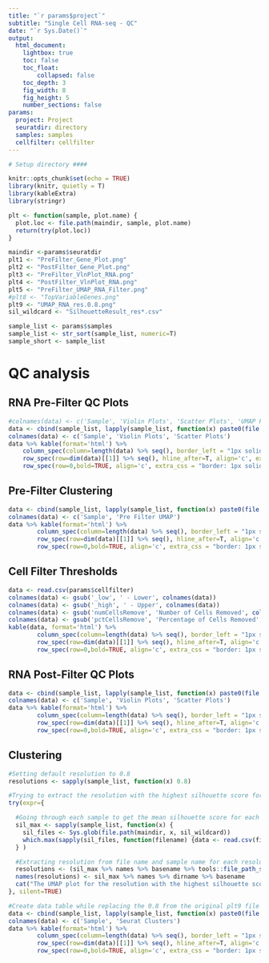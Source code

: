 ```yaml
---
title: "`r params$project`"
subtitle: "Single Cell RNA-seq - QC"
date: "`r Sys.Date()`"
output: 
  html_document:
    lightbox: true
    toc: false
    toc_float: 
        collapsed: false
    toc_depth: 3
    fig_width: 8
    fig_height: 5
    number_sections: false
params:
  project: Project
  seuratdir: directory
  samples: samples
  cellfilter: cellfilter
---
```




```r

# Setup directory ####

knitr::opts_chunk$set(echo = TRUE)
library(knitr, quietly = T)
library(kableExtra)
library(stringr)

plt <- function(sample, plot.name) {
  plot.loc <- file.path(maindir, sample, plot.name)
  return(try(plot.loc))
}

maindir <-params$seuratdir
plt1 <- "PreFilter_Gene_Plot.png"
plt2 <- "PostFilter_Gene_Plot.png"
plt3 <- "PreFilter_VlnPlot_RNA.png"
plt4 <- "PostFilter_VlnPlot_RNA.png"
plt5 <- "PreFilter_UMAP_RNA_Filter.png"
#plt8 <- "TopVariableGenes.png"
plt9 <- "UMAP_RNA_res.0.8.png"
sil_wildcard <- "SilhouetteResult_res*.csv"

sample_list <- params$samples
sample_list <- str_sort(sample_list, numeric=T)
sample_short <- sample_list

```

# QC analysis  {.tabset .tabset-fade}

## RNA Pre-Filter QC Plots

```r

#colnames(data) <- c('Sample', 'Violin Plots', 'Scatter Plots', 'UMAP Plots')
data <- cbind(sample_list, lapply(sample_list, function(x) paste0(file.path(maindir, x, plt3) %>% pander::pandoc.image.return(), '{height=260px, width=260px}')), lapply(sample_list, function(x) paste0(file.path(maindir, x, plt1) %>% pander::pandoc.image.return(), '{height=260px, width=780px}'))) %>% as.data.frame()
colnames(data) <- c('Sample', 'Violin Plots', 'Scatter Plots')
data %>% kable(format='html') %>% 
	column_spec(column=length(data) %>% seq(), border_left = "1px solid gray", border_right = "1px solid gray") %>% 
	row_spec(row=dim(data)[[1]] %>% seq(), hline_after=T, align='c', extra_css = "border-bottom: 1px solid gray") %>%
	row_spec(row=0,bold=TRUE, align='c', extra_css = "border: 1px solid gray")
```
## Pre-Filter Clustering

```r
data <- cbind(sample_list, lapply(sample_list, function(x) paste0(file.path(maindir, x, plt5) %>% pander::pandoc.image.return(), '{height=512px, width=576px}'))) %>% as.data.frame()
colnames(data) <- c('Sample', 'Pre Filter UMAP')
data %>% kable(format='html') %>%
        column_spec(column=length(data) %>% seq(), border_left = "1px solid gray", border_right = "1px solid gray") %>%
        row_spec(row=dim(data)[[1]] %>% seq(), hline_after=T, align='c', extra_css = "border-bottom: 1px solid gray") %>%
        row_spec(row=0,bold=TRUE, align='c', extra_css = "border: 1px solid gray")

```

## Cell Filter Thresholds

```r
data <- read.csv(params$cellfilter)
colnames(data) <- gsub('_low', ' - Lower', colnames(data))
colnames(data) <- gsub('_high', ' - Upper', colnames(data))
colnames(data) <- gsub('numCellsRemove', 'Number of Cells Removed', colnames(data))
colnames(data) <- gsub('pctCellsRemove', 'Percentage of Cells Removed', colnames(data))
kable(data, format='html') %>%
        column_spec(column=length(data) %>% seq(), border_left = "1px solid gray", border_right = "1px solid gray") %>%
        row_spec(row=dim(data)[[1]] %>% seq(), hline_after=T, align='c', extra_css = "border-bottom: 1px solid gray") %>%
        row_spec(row=0,bold=TRUE, align='c', extra_css = "border: 1px solid gray")
```

## RNA Post-Filter QC Plots

```r
data <- cbind(sample_list, lapply(sample_list, function(x) paste0(file.path(maindir, x, plt4) %>% pander::pandoc.image.return(), '{height=260px, width=260px}')), lapply(sample_list, function(x) paste0(file.path(maindir, x, plt2) %>% pander::pandoc.image.return(), '{height=260px, width=780px}'))) %>% as.data.frame()
colnames(data) <- c('Sample', 'Violin Plots', 'Scatter Plots')
data %>% kable(format='html') %>%
        column_spec(column=length(data) %>% seq(), border_left = "1px solid gray", border_right = "1px solid gray") %>%
        row_spec(row=dim(data)[[1]] %>% seq(), hline_after=T, align='c', extra_css = "border-bottom: 1px solid gray") %>%
        row_spec(row=0,bold=TRUE, align='c', extra_css = "border: 1px solid gray")

```

## Clustering 

```r
#Setting default resolution to 0.8
resolutions <- sapply(sample_list, function(x) 0.8)

#Trying to extract the resolution with the highest silhouette score for each sample. Error messages are suppressed to prevent them from showing up on the report if this fails.
try(expr={

  #Going through each sample to get the mean silhouette score for each resolution where the silhouette results are found
  sil_max <- sapply(sample_list, function(x) {
    sil_files <- Sys.glob(file.path(maindir, x, sil_wildcard))
    which.max(sapply(sil_files, function(filename) {data <- read.csv(filename); mean(data$sil_width)}))
  } )

  #Extracting resolution from file name and sample name for each resolution
  resolutions <- (sil_max %>% names %>% basename %>% tools::file_path_sans_ext() %>% str_split_fixed(pattern='_res.', n=Inf))[,2]
  names(resolutions) <- sil_max %>% names %>% dirname %>% basename
  cat("The UMAP plot for the resolution with the highest silhouette score was selected for each sample.\n\n")
}, silent=TRUE)

#Create data table while replacing the 0.8 from the original plt9 file name and replacing it with resolution from resolution list
data <- cbind(sample_list, lapply(sample_list, function(x) paste0(file.path(maindir, x, plt9 %>% gsub(pattern='0.8', replacement=resolutions[x])) %>% pander::pandoc.image.return(), '{height=512px, width=576px}'))) %>% as.data.frame()
colnames(data) <- c('Sample', 'Seurat Clusters')
data %>% kable(format='html') %>%
        column_spec(column=length(data) %>% seq(), border_left = "1px solid gray", border_right = "1px solid gray") %>%
        row_spec(row=dim(data)[[1]] %>% seq(), hline_after=T, align='c', extra_css = "border-bottom: 1px solid gray") %>%
        row_spec(row=0,bold=TRUE, align='c', extra_css = "border: 1px solid gray")

```


